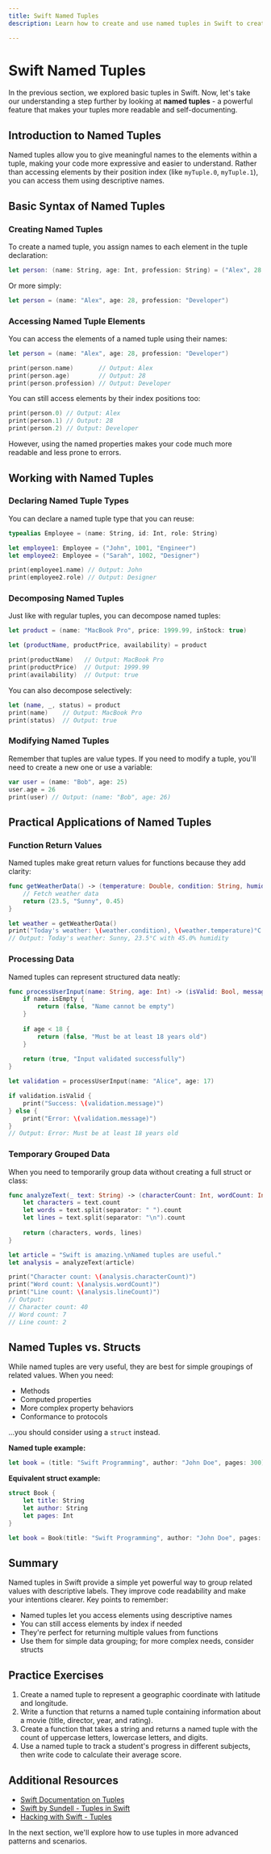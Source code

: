 ```yaml
---
title: Swift Named Tuples
description: Learn how to create and use named tuples in Swift to create more meaningful and self-documenting code with clear labels for tuple elements.

---
```


# Swift Named Tuples

In the previous section, we explored basic tuples in Swift. Now, let's take our understanding a step further by looking at **named tuples** - a powerful feature that makes your tuples more readable and self-documenting.

## Introduction to Named Tuples

Named tuples allow you to give meaningful names to the elements within a tuple, making your code more expressive and easier to understand. Rather than accessing elements by their position index (like `myTuple.0`, `myTuple.1`), you can access them using descriptive names.

## Basic Syntax of Named Tuples

### Creating Named Tuples

To create a named tuple, you assign names to each element in the tuple declaration:

```swift
let person: (name: String, age: Int, profession: String) = ("Alex", 28, "Developer")
```

Or more simply:

```swift
let person = (name: "Alex", age: 28, profession: "Developer")
```

### Accessing Named Tuple Elements

You can access the elements of a named tuple using their names:

```swift
let person = (name: "Alex", age: 28, profession: "Developer")

print(person.name)       // Output: Alex
print(person.age)        // Output: 28
print(person.profession) // Output: Developer
```

You can still access elements by their index positions too:

```swift
print(person.0) // Output: Alex
print(person.1) // Output: 28
print(person.2) // Output: Developer
```

However, using the named properties makes your code much more readable and less prone to errors.

## Working with Named Tuples

### Declaring Named Tuple Types

You can declare a named tuple type that you can reuse:

```swift
typealias Employee = (name: String, id: Int, role: String)

let employee1: Employee = ("John", 1001, "Engineer")
let employee2: Employee = ("Sarah", 1002, "Designer")

print(employee1.name) // Output: John
print(employee2.role) // Output: Designer
```

### Decomposing Named Tuples

Just like with regular tuples, you can decompose named tuples:

```swift
let product = (name: "MacBook Pro", price: 1999.99, inStock: true)

let (productName, productPrice, availability) = product

print(productName)   // Output: MacBook Pro
print(productPrice)  // Output: 1999.99
print(availability)  // Output: true
```

You can also decompose selectively:

```swift
let (name, _, status) = product
print(name)    // Output: MacBook Pro
print(status)  // Output: true
```

### Modifying Named Tuples

Remember that tuples are value types. If you need to modify a tuple, you'll need to create a new one or use a variable:

```swift
var user = (name: "Bob", age: 25)
user.age = 26
print(user) // Output: (name: "Bob", age: 26)
```

## Practical Applications of Named Tuples

### Function Return Values

Named tuples make great return values for functions because they add clarity:

```swift
func getWeatherData() -> (temperature: Double, condition: String, humidity: Double) {
    // Fetch weather data
    return (23.5, "Sunny", 0.45)
}

let weather = getWeatherData()
print("Today's weather: \(weather.condition), \(weather.temperature)°C with \(weather.humidity * 100)% humidity")
// Output: Today's weather: Sunny, 23.5°C with 45.0% humidity
```

### Processing Data

Named tuples can represent structured data neatly:

```swift
func processUserInput(name: String, age: Int) -> (isValid: Bool, message: String) {
    if name.isEmpty {
        return (false, "Name cannot be empty")
    }
    
    if age < 18 {
        return (false, "Must be at least 18 years old")
    }
    
    return (true, "Input validated successfully")
}

let validation = processUserInput(name: "Alice", age: 17)

if validation.isValid {
    print("Success: \(validation.message)")
} else {
    print("Error: \(validation.message)")
}
// Output: Error: Must be at least 18 years old
```

### Temporary Grouped Data

When you need to temporarily group data without creating a full struct or class:

```swift
func analyzeText(_ text: String) -> (characterCount: Int, wordCount: Int, lineCount: Int) {
    let characters = text.count
    let words = text.split(separator: " ").count
    let lines = text.split(separator: "\n").count
    
    return (characters, words, lines)
}

let article = "Swift is amazing.\nNamed tuples are useful."
let analysis = analyzeText(article)

print("Character count: \(analysis.characterCount)")
print("Word count: \(analysis.wordCount)")
print("Line count: \(analysis.lineCount)")
// Output:
// Character count: 40
// Word count: 7
// Line count: 2
```

## Named Tuples vs. Structs

While named tuples are very useful, they are best for simple groupings of related values. When you need:

- Methods
- Computed properties
- More complex property behaviors
- Conformance to protocols

...you should consider using a `struct` instead.

**Named tuple example:**
```swift
let book = (title: "Swift Programming", author: "John Doe", pages: 300)
```

**Equivalent struct example:**
```swift
struct Book {
    let title: String
    let author: String
    let pages: Int
}

let book = Book(title: "Swift Programming", author: "John Doe", pages: 300)
```

## Summary

Named tuples in Swift provide a simple yet powerful way to group related values with descriptive labels. They improve code readability and make your intentions clearer. Key points to remember:

- Named tuples let you access elements using descriptive names
- You can still access elements by index if needed
- They're perfect for returning multiple values from functions
- Use them for simple data grouping; for more complex needs, consider structs

## Practice Exercises

1. Create a named tuple to represent a geographic coordinate with latitude and longitude.
2. Write a function that returns a named tuple containing information about a movie (title, director, year, and rating).
3. Create a function that takes a string and returns a named tuple with the count of uppercase letters, lowercase letters, and digits.
4. Use a named tuple to track a student's progress in different subjects, then write code to calculate their average score.

## Additional Resources

- [Swift Documentation on Tuples](https://docs.swift.org/swift-book/LanguageGuide/TheBasics.html#ID329)
- [Swift by Sundell - Tuples in Swift](https://www.swiftbysundell.com/articles/tuples-in-swift/)
- [Hacking with Swift - Tuples](https://www.hackingwithswift.com/example-code/language/what-are-tuples)

In the next section, we'll explore how to use tuples in more advanced patterns and scenarios.